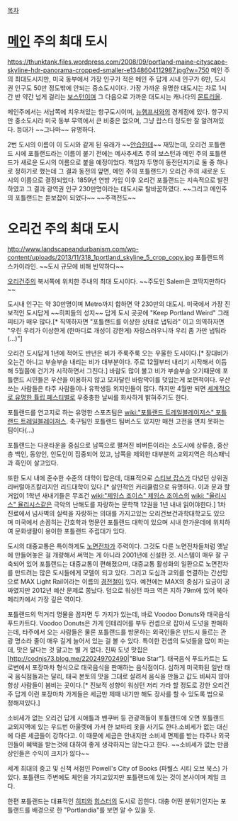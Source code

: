 [[목차]]
= [[메인]] 주의 최대 도시 =
https://thunktank.files.wordpress.com/2008/09/portland-maine-cityscape-skyline-hdr-panorama-cropped-smaller-e1348604112987.jpg?w=750
메인 주의 최대도시지만, 미국 동부에서 가장 인구가 적은 메인 주 답게 시내 인구가 6만, 도시권 인구도 50만 정도밖에 안되는 중소도시이다. 가장 가까운 유명한 대도시는 차로 1시간 반 약간 넘게 걸리는 [[보스턴]]이며 그 다음으로 가까운 대도시는 캐나다의 [[몬트리올]].

메인주에서는 서남쪽에 치우쳐있는 항구도시이며, [[뉴햄프셔]]와의 경계점에 있다. 항구지만 중소도시라 미국 동부 무역에서 큰 비중은 없으며, 그냥 랍스터 정도만 잘 알려져있다. 등대가 ~~그나마~~ 유명하다.

2번 도시의 이름이 이 도시와 같게 된 유래가 ~~[[안습]]한데~~ 재밌는데, 오리건 포틀랜드 시에 포틀랜드라는 이름이 붙기 전에는 메사추세츠 주의 보스턴과 메인 주의 포틀랜드가 새로운 도시의 이름으로 붙을 예정이었다. 책임자 두명이 동전던지기로 둘 중 하나로 정하기로 했는데 그 결과 동전의 앞면, 메인 주의 포틀랜드가 오리건 주의 새로운 도시의 이름으로 결정되었다. 1859년 연방 가입 이후 오리건 포틀랜드는 지속적으로 발전하였고 그 결과 광역권 인구 230만명이라는 대도시로 탈바꿈하였다. ~~그리고 메인주의 포틀랜드는 듣보잡이 되었다~~ ~~주객전도~~

= 오리건 주의 최대 도시 =
http://www.landscapeandurbanism.com/wp-content/uploads/2013/11/318_1portland_skyline_5_crop_copy.jpg
포틀랜드의 스카이라인. ~~도시 규모에 비해 빈약하다~~

[[오리건]]주의 북서쪽에 위치한 주내의 최대 도시이다. ~~주도인 Salem은 코딱지만하다~~

도시내 인구는 약 30만명이며 Metro까지 합하면 약 230만의 대도시. 미국에서 가장 진보적인 도시답게 ~~히피들의 성지~~ 답게 도시 곳곳에 "Keep Portland Weird" 그래피티가 매우 많다.[* 직역하자면 "포틀랜드를 이상한 상태로 냅둬라" 이고 의역하자면 "우린 우리가 이상한게 (한마디로 개성이 강한게) 자랑스러우니까 우리 좀 가만 냅둬라 (...)"]

오리건 도시답게 1년에 적어도 반년은 비가 주룩주룩 오는 우울한 도시이다.[* 장대비가 오는건 아니고 부슬부슬 내리는 비가 대부분이다. 주로 12월부터 내리기 시작해서 이듬해 5월쯤에 건기가 시작하면서 그친다.] 바람도 많이 불고 비가 부슬부슬 오기때문에 포틀랜드 시민들은 우산을 이용하지 않고 모자달린 바람막이를 덧입는게 보편적이다. 우산쓰는 사람들은 타주 사람들이나 유학생등 외지인들이 많다. 하지만 4월만 되면  [http://pdxpipeline.com/2013/03/26/oregon-tulip-festival-pictures-wooden-shoe-woodburn 세계적으로 유명한 튤립 페스티벌로] 우중충한 날씨를 화사하게 밝혀주기도 한다. 

포틀랜드를 연고지로 하는 유명한 스포츠팀은 [[wiki:"포틀랜드 트레일블레이저스" 포틀랜드 트레일블레이저스]]. 축구팀인 포틀랜드 팀버스도 있지만 매전 고전을 면치 못하는 팀이다(...)

포틀랜드는 다운타운을 중심으로 남쪽으로 펼쳐진 비버튼이라는 소도시에 상류층, 중산층 백인, 동양인, 인도인이 집중되어 있고, 남쪽을 제외한 대부분의 교외지역은 히스패닉과 흑인이 살고있다.

또한 도시 내에 준수한 수준의 대학이 많은데, 대표적으로 [[스티브 잡스]]가 다녔던 상위권 리버럴아츠칼리지인 리드대학이 있다.[* 살인적인 커리큘럼으로 유명하다. 이과 문과 할거없이 1학년 새내기들은 무조건 [[wiki:"제임스 조이스" 제임스 조이스]]의 [[wiki: "율리시스" 율리시스]]같은 극악의 난해도를 자랑하는 문학책 12권을 1년 내내 읽어야한다.] 1차진료에서 넘사벽의 실력을 자랑하는 의대를 가지고있는 오리건보건과학대학교도 있으며 미국에서 손꼽히는 간호학과 명문인 포틀랜드 대학이 있으며 시내 한가운데에 위치하여 문화생활이 용이한 포틀랜드 주립대가 있다.

도시의 대중교통은 특이하게도 [[노면전차]]가 주력이다. 그것도 다른 노면전차들처럼 옛날에 만들어놓은 걸 개량해서 써먹는 게 아니라 2001년에 신설한 것. 시스템이 매우 잘 구축되어 있어 포틀랜드는 대중교통이 편해졌으며, 대중교통 활성화의 일환으로 노면전차를 만드려는 많은 도시들에게 모델이 되고 있다. 그리고 도심과 교외를 연결하는 간선망으로 MAX Light Rail이라는 이름의 [[경전철]]이 있다. 예전에는 MAX의 중심가 요금이 공짜였지만 2012년 예산 문제로 쫑났다. 덤으로 워싱턴 파크 역은 지하 79m에 있어 북아메리카에서 가장 깊은 역이다.

포틀랜드의 먹거리 명물을 꼽자면 두 가지가 있는데, 바로 Voodoo Donuts와 태국음식 푸드카트다.
Voodoo Donuts은 가게 인테리어를 부두 컨셉으로 잡아서 도넛을 판매하는데, 타주에서 오는 사람들은 물론 포틀랜드를 방문하는 외국인들은 반드시 들르는 관광 명소라 줄이 매우 길게 늘어서 있는 걸 볼 수 있다. 특이한 컨셉의 도넛들을 많이 파는데, 맛은 달다는 것 말고는 별 거 없다. 진짜 도넛 맛집은 [http://codnjs73.blog.me/220249702490|"Blue Star"].
태국음식 푸드카트는 도로변에서 포장마차 형식으로 태국음식을 판매하는 음식점이다. 심하게 미국화된 일반 태국 음식점들과는 달리, 태국 본토의 맛을 그대로 살려서 음식을 만들고 값도 비싸지 않아 항상 사람들이 붐비는 곳이다.[* 진보적 성향이 워싱턴 저리 가라 할 정도로 강한 오리건주 답게 이런 포장마차 가게들은 세금만 제때 내기만 해도 장사를 할 수 있도록 법으로 정해져있다.]

소비세가 없는 오리건 답게 시애틀과 밴쿠버 등 관광객들이 포틀랜드에 오면 포틀랜드 교외지역에 있는 우드번 아울렛에 가서 한 보따리 옷을 사기도 한다.소비세가 없는 대신에 다른 세금들이 강하다고. 이 때문에 세금은 안내지만 소비세 면제를 받는 타주나 외국인들이 혜택을 받는것에 대하여 좋게 생각하지는 않는다고 한다. ~~소비세가 없는 만큼 상인들은 수익이 크지가 않다~~

세계 최대의 중고 및 신책 서점인 Powell's City of Books (파웰스 시티 오브 북스) 가 있다. 포틀랜드 주변에도 체인을 가지고있지만 포틀랜드에 있는 것이 본사이며 제일 크다.

한편 포틀랜드는 대표적인 [[히피]]와 [[힙스터]]의 도시로 꼽힌다. 대충 어떤 분위기인지는 포틀랜드를 배경으로 한 "Portlandia"를 보면 알 수 있을 듯.
